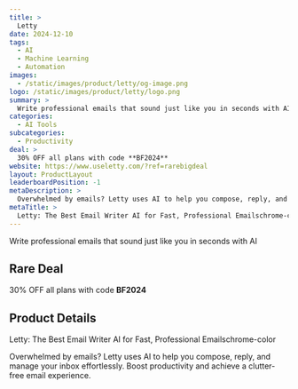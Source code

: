 ```yaml
---
title: >
  Letty
date: 2024-12-10
tags:
  - AI
  - Machine Learning
  - Automation
images:
  - /static/images/product/letty/og-image.png
logo: /static/images/product/letty/logo.png
summary: >
  Write professional emails that sound just like you in seconds with AI
categories:
  - AI Tools
subcategories:
  - Productivity
deal: >
  30% OFF all plans with code **BF2024**
website: https://www.useletty.com/?ref=rarebigdeal
layout: ProductLayout
leaderboardPosition: -1
metaDescription: >
  Overwhelmed by emails? Letty uses AI to help you compose, reply, and manage your inbox effortlessly. Boost productivity and achieve a clutter-free email experience.
metaTitle: >
  Letty: The Best Email Writer AI for Fast, Professional Emailschrome-color
---
```

Write professional emails that sound just like you in seconds with AI

## Rare Deal

30% OFF all plans with code **BF2024**

## Product Details

Letty: The Best Email Writer AI for Fast, Professional Emailschrome-color

Overwhelmed by emails? Letty uses AI to help you compose, reply, and manage your inbox effortlessly. Boost productivity and achieve a clutter-free email experience.
